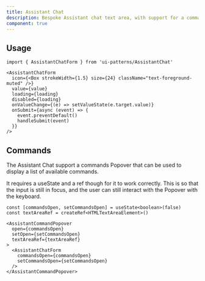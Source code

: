 ```yaml
---
title: Assistant Chat
description: Bespoke Assistant chat text area, with support for a commands Popover.
component: true
---
```


<ComponentPreview name="assistant-chat-demo" peekCode wide />

## Usage

```tsx
import { AssistantChatForm } from 'ui-patterns/AssistantChat'
```

```tsx
<AssistantChatForm
  icon={<Box strokeWidth={1.5} size={24} className="text-foreground-muted" />}
  value={value}
  loading={loading}
  disabled={loading}
  onValueChange={(e) => setValueState(e.target.value)}
  onSubmit={async (event) => {
    event.preventDefault()
    handleSubmit(event)
  }}
/>
```

## Commands

The Assistant Chat support a commands Popover that can be used to display a list of available commands.

It requires a useState and a ref though for it to work correctly.
This is so that the input is still in focus, and the user can still interact with the Popover with the keyboard.

```tsx
const [commandsOpen, setCommandsOpen] = useState<boolean>(false)
const textAreaRef = createRef<HTMLTextAreaElement>()

<AssistantCommandPopover
  open={commandsOpen}
  setOpen={setCommandsOpen}
  textAreaRef={textAreaRef}
>
  <AssistantChatForm
    commandsOpen={commandsOpen}
    setCommandsOpen={setCommandsOpen}
  />
</AssistantCommandPopover>
```

<ComponentPreview name="assistant-chat-commands" />
